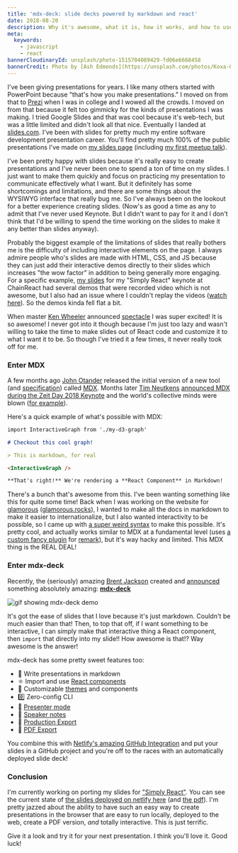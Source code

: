 ```yaml
---
title: 'mdx-deck: slide decks powered by markdown and react'
date: 2018-08-20
description: Why it's awesome, what it is, how it works, and how to use mdx-deck.
meta:
  keywords:
    - javascript
    - react
bannerCloudinaryId: unsplash/photo-1515704089429-fd06e6668458
bannerCredit: Photo by [Ash Edmonds](https://unsplash.com/photos/Koxa-GX_5zs)
---
```


I've been giving presentations for years. I like many others started with
PowerPoint because "that's how you make presentations." I moved on from that to
[Prezi](https://prezi.com) when I was in college and I wowed all the crowds. I
moved on from that because it felt too gimmicky for the kinds of presentations I
was making. I tried Google Slides and that was cool because it's web-tech, but
was a little limited and didn't look all that nice. Eventually I landed at
[slides.com](https://slides.com). I've been with slides for pretty much my
entire software development presentation career. You'll find pretty much 100% of
the public presentations I've made on
[my slides page](https://slides.com/kentcdodds) (including
[my first meetup talk](https://slides.com/kentcdodds/genie)).

I've been pretty happy with slides because it's really easy to create
presentations and I've never been one to spend a ton of time on my slides. I
just want to make them quickly and focus on practicing my presentation to
communicate effectively what I want. But it definitely has some shortcomings and
limitations, and there are some things about the WYSIWYG interface that really
bug me. So I've always been on the lookout for a better experience creating
slides. (Now's as good a time as any to admit that I've never used Keynote. But
I didn't want to pay for it and I don't think that I'd be willing to spend the
time working on the slides to make it any better than slides anyway).

Probably the biggest example of the limitations of slides that really bothers me
is the difficulty of including interactive elements on the page. I always admire
people who's slides are made with HTML, CSS, and JS because they can just add
their interactive demos directly to their slides which increases "the wow
factor" in addition to being generally more engaging. For a specific example,
[my slides](https://slides.com/kentcdodds/simply-react) for my "Simply React"
keynote at ChainReact had several demos that were recorded video which is not
awesome, but I also had an issue where I couldn't replay the videos
([watch here](https://youtu.be/M9X2qGddHkU?list=PLV5CVI1eNcJgNqzNwcs4UKrlJdhfDjshf&t=4m04s)).
So the demos kinda fell flat a bit.

When master [Ken Wheeler](https://x.com/ken_wheeler) announced
[spectacle](https://github.com/FormidableLabs/spectacle) I was super excited! It
is so awesome! I never got into it though because I'm just too lazy and wasn't
willing to take the time to make slides out of React code and customize it to
what I want it to be. So though I've tried it a few times, it never really took
off for me.

### Enter MDX

A few months ago [John Otander](https://x.com/4lpine) released the initial
version of a new tool (and
[specification](https://github.com/mdx-js/specification)) called
[MDX](https://github.com/mdx-js/mdx). Months later
[Tim Neutkens](https://x.com/timneutkens)
[announced MDX during the Zeit Day 2018 Keynote](https://youtu.be/yqACl3tRHNI?t=10m)
and the world's collective minds were blown
([for example](https://x.com/ryanflorence/status/1024522677262794752)).

Here's a quick example of what's possible with MDX:

```md
import InteractiveGraph from './my-d3-graph'

# Checkout this cool graph!

> This is markdown, for real

<InteractiveGraph />

**That's right!** We're rendering a **React Component** in Markdown!
```

There's a bunch that's awesome from this. I've been wanting something like this
for quite some time! Back when I was working on the website for
[glamorous](https://github.com/paypal/glamorous)
([glamorous.rocks](https://glamorous.rocks)), I wanted to make all the docs in
markdown to make it easier to internationalize, but I also wanted interactivity
to be possible, so I came up with
[a super weird syntax](https://github.com/kentcdodds/glamorous-website/blob/master/other/CONTRIBUTING_DOCUMENTATION.md#important-markdown-notes)
to make this possible. It's pretty cool, and actually works similar to MDX at a
fundamental level (uses
[a custom fancy plugin](https://github.com/kentcdodds/glamorous-website/blob/b2469c1dfbfed750fc01dcbe411fec307b7ae5a8/components/interactive-markdown.js#L89-L113)
for [remark](https://github.com/remarkjs/remark)), but it's way hacky and
limited. This MDX thing is the REAL DEAL!

### Enter mdx-deck

Recently, the (seriously) amazing [Brent Jackson](https://x.com/jxnblk)
created and [announced](https://x.com/jxnblk/status/1023667155324346373)
something absolutely amazing: [**mdx-deck**](https://github.com/jxnblk/mdx-deck)

![gif showing mdx-deck demo](https://camo.githubusercontent.com/c12c8d143a3509f9aa6fde5629ea0c7f78e68437/68747470733a2f2f73332e616d617a6f6e6177732e636f6d2f6a786e626c6b2f6d64782d6465636b2e676966)

It's got the ease of slides that I love because it's just markdown. Couldn't be
much easier than that! Then, to top that off, if I want something to be
interactive, I can simply make that interactive thing a React component, then
`import` that directly into my slide!! How awesome is that!? Way awesome is the
answer!

mdx-deck has some pretty sweet features too:

- 📝 Write presentations in markdown
- ⚛️ Import and use
  [React components](https://github.com/jxnblk/mdx-deck#imports)
- 💅 Customizable [themes](https://github.com/jxnblk/mdx-deck#theming) and
  components
- 0️⃣ Zero-config CLI
- 💁 [Presenter mode](https://github.com/jxnblk/mdx-deck#presenter-mode)
- 📓 [Speaker notes](https://github.com/jxnblk/mdx-deck#speaker-notes)
- 📓 [Production Export](https://github.com/jxnblk/mdx-deck#exporting)
- 📜 [PDF Export](https://github.com/jxnblk/mdx-deck#pdf-export)

You combine this with
[Netlify's amazing GitHub Integration](https://www.netlify.com/docs/continuous-deployment)
and put your slides in a GitHub project and you're off to the races with an
automatically deployed slide deck!

### Conclusion

I'm currently working on porting my slides for
["Simply React"](https://github.com/kentcdodds/simply-react). You can see the
current state of
[the slides deployed on netlify here](https://simply-react.netlify.com) (and
[the pdf](https://simply-react.netlify.com/presentation.pdf)). I'm pretty jazzed
about the ability to have such an easy way to create presentations in the
browser that are easy to run locally, deployed to the web, create a PDF version,
_and_ totally interactive. This is just terrific.

Give it a look and try it for your next presentation. I think you'll love it.
Good luck!
